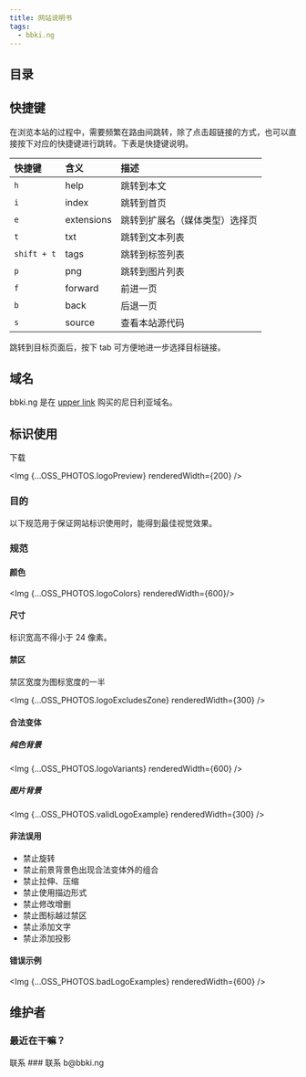 ```yaml
---
title: 网站说明书
tags:
  - bbki.ng
---
```



## 目录
## 快捷键

在浏览本站的过程中，需要频繁在路由间跳转，除了点击超链接的方式，也可以直接按下对应的快捷键进行跳转。下表是快捷键说明。

| 快捷键 | 含义       | 描述                           |
| :----- | :--------- | :----------------------------- |
| `h`    | help       | 跳转到本文                     |
| `i`    | index      | 跳转到首页                     |
| `e`    | extensions | 跳转到扩展名（媒体类型）选择页 |
| `t`    | txt        | 跳转到文本列表                 |
| `shift + t`    | tags        | 跳转到标签列表                 |
| `p`    | png        | 跳转到图片列表                 |
| `f`    | forward    | 前进一页                       |
| `b`    | back       | 后退一页                       |
| `s`    | source     | 查看本站源代码                 |

跳转到目标页面后，按下 tab 可方便地进一步选择目标链接。

## 域名
bbki.ng 是在 [upper link](https://upperlink.ng/) 购买的尼日利亚域名。

## 标识使用

<Link external to="https://zjh-im-res.oss-cn-shenzhen.aliyuncs.com/zip/LOGOs.zip">下载</Link>

<Img {...OSS_PHOTOS.logoPreview} renderedWidth={200} />

### 目的

以下规范用于保证网站标识使用时，能得到最佳视觉效果。

### 规范

#### 颜色

<Img {...OSS_PHOTOS.logoColors} renderedWidth={600}/>

#### 尺寸
标识宽高不得小于 24 像素。

#### 禁区

禁区宽度为图标宽度的一半

<Img {...OSS_PHOTOS.logoExcludesZone} renderedWidth={300} />

#### 合法变体

##### 纯色背景

<Img {...OSS_PHOTOS.logoVariants} renderedWidth={600} />

##### 图片背景
<Img {...OSS_PHOTOS.validLogoExample} renderedWidth={300} />

#### 非法误用

- 禁止旋转
- 禁止前景背景色出现合法变体外的组合
- 禁止拉伸、压缩
- 禁止使用描边形式
- 禁止修改增删
- 禁止图标越过禁区
- 禁止添加文字
- 禁止添加投影

#### 错误示例

<Img {...OSS_PHOTOS.badLogoExamples} renderedWidth={600} />

## 维护者
### 最近在干嘛？
<Link to="/now">联系</Link>
### 联系
b@bbki.ng
